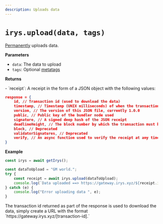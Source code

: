 ```yaml
---
description: Uploads data
---
```



# `irys.upload(data, tags)`

[Permanently](/overview/permanent-data) uploads data.

**Parameters**

<div className="-mt-6" />

- `data`: The data to upload
- `tags`: Optional [metatags](/irys-sdk/tags)

**Returns**

<div className="-mt-6" />- `receipt`: A receipt in the form of a JSON object with the following values:

```json
response = {
	id, // Transaction id (used to download the data)
	timestamp, // Timestamp (UNIX milliseconds) of when the transaction was created and verified
	version, // The version of this JSON file, currently 1.0.0
	public, // Public key of the bundler node used
	signature, // A signed deep hash of the JSON receipt
	deadlineHeight, // The block number by which the transaction must be finalized on Arweave
	block, // Deprecated
	validatorSignatures, // Deprecated
	verify, // An async function used to verify the receipt at any time
}
```

**Example**

```js
const irys = await getIrys();

const dataToUpload = "GM world.";
try {
	const receipt = await irys.upload(dataToUpload);
	console.log(`Data uploaded ==> https://gateway.irys.xyz/${receipt.id}`);
} catch (e) {
	console.log("Error uploading data ", e);
}
```

<Callout type="info" emoji="ℹ️">
	The transaction id returned as part of the response is used to download the data, simply create a URL with the format
	`https://gateway.irys.xyz/[transaction-id].`
</Callout>
